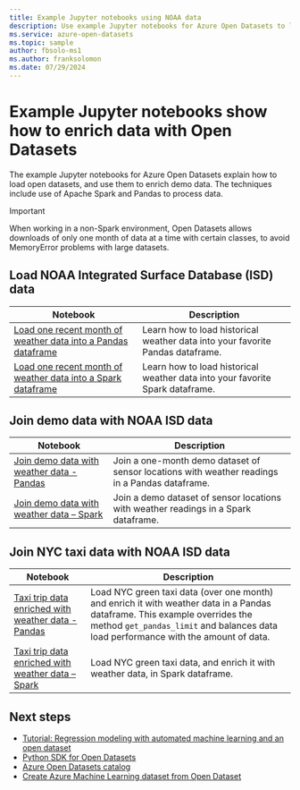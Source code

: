 ```yaml
---
title: Example Jupyter notebooks using NOAA data
description: Use example Jupyter notebooks for Azure Open Datasets to learn how to load open datasets and use them to enrich demo data. Techniques include use of Spark and Pandas to process data.
ms.service: azure-open-datasets
ms.topic: sample
author: fbsolo-ms1
ms.author: franksolomon
ms.date: 07/29/2024
---
```


# Example Jupyter notebooks show how to enrich data with Open Datasets 
The example Jupyter notebooks for Azure Open Datasets explain how to load open datasets, and use them to enrich demo data. The techniques include use of Apache Spark and Pandas to process data.

> [!IMPORTANT]
> When working in a non-Spark environment, Open Datasets allows downloads of only one month of data at a time with certain classes, to avoid MemoryError problems with large datasets.

## Load NOAA Integrated Surface Database (ISD) data 
|Notebook        | Description                                    |
|----------------|------------------------------------------------|
|[Load one recent month of weather data into a Pandas dataframe](https://github.com/Azure/OpenDatasetsNotebooks/blob/master/tutorials/data-access/02-weather-to-pandas-dataframe.ipynb) | Learn how to load historical weather data into your favorite Pandas dataframe. |
|[Load one recent month of weather data into a Spark dataframe](https://github.com/Azure/OpenDatasetsNotebooks/blob/master/tutorials/data-access/01-weather-to-spark-dataframe.ipynb) | Learn how to load historical weather data into your favorite Spark dataframe.  |

## Join demo data with NOAA ISD data 
|Notebook        | Description                                    |
|----------------|------------------------------------------------|
|[Join demo data with weather data - Pandas](https://github.com/Azure/OpenDatasetsNotebooks/blob/master/tutorials/data-join/02-weather-join-in-pandas.ipynb) | Join a one-month demo dataset of sensor locations with weather readings in a Pandas dataframe.  |
|[Join demo data with weather data – Spark](https://github.com/Azure/OpenDatasetsNotebooks/blob/master/tutorials/data-join/01-weather-join-in-spark.ipynb) | Join a demo dataset of sensor locations with weather readings in a Spark dataframe. |

## Join NYC taxi data with NOAA ISD data 
|Notebook        | Description                                    |
|----------------|------------------------------------------------|
|[Taxi trip data enriched with weather data - Pandas](https://github.com/Azure/OpenDatasetsNotebooks/blob/master/tutorials/data-join/04-nyc-taxi-join-weather-in-pandas.ipynb) | Load NYC green taxi data (over one month) and enrich it with weather data in a Pandas dataframe. This example overrides the method `get_pandas_limit` and balances data load performance with the amount of data.|
|[Taxi trip data enriched with weather data – Spark](https://github.com/Azure/OpenDatasetsNotebooks/blob/master/tutorials/data-join/03-nyc-taxi-join-weather-in-spark.ipynb) | Load NYC green taxi data, and enrich it with weather data, in Spark dataframe.  |

## Next steps

* [Tutorial: Regression modeling with automated machine learning and an open dataset](../machine-learning/tutorial-auto-train-models.md?context=azure%2fopen-datasets%2fcontext%2fopen-datasets-context)
* [Python SDK for Open Datasets](/python/api/azureml-opendatasets/azureml.opendatasets)
* [Azure Open Datasets catalog](https://azure.microsoft.com/services/open-datasets/catalog/)
* [Create Azure Machine Learning dataset from Open Dataset](how-to-create-azure-machine-learning-dataset-from-open-dataset.md)
